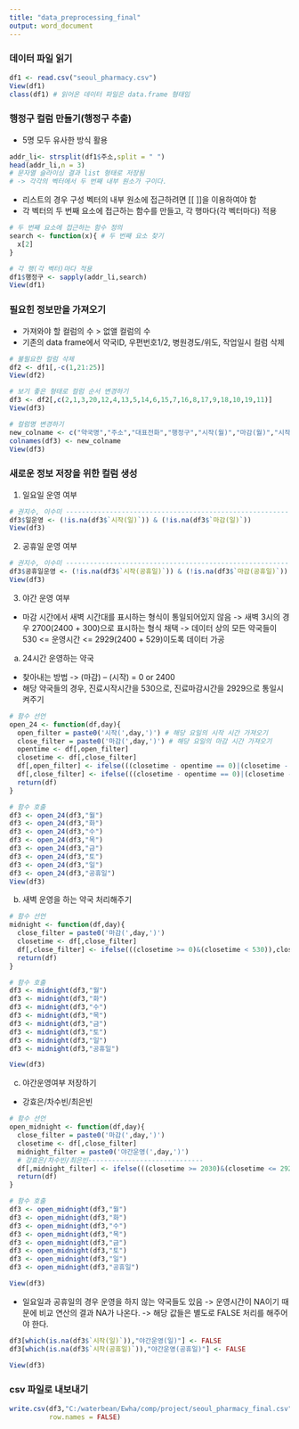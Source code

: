 ```yaml
---
title: "data_preprocessing_final"
output: word_document
---
```

### 데이터 파일 읽기
```r
df1 <- read.csv("seoul_pharmacy.csv")
View(df1)
class(df1) # 읽어온 데이터 파일은 data.frame 형태임
```
### 행정구 컬럼 만들기(행정구 추출)
* 5명 모두 유사한 방식 활용
```r
addr_li<- strsplit(df1$주소,split = " ")
head(addr_li,n = 3)
# 문자열 슬라이싱 결과 list 형태로 저장됨 
# -> 각각의 벡터에서 두 번째 내부 원소가 구이다.
```
* 리스트의 경우 구성 벡터의 내부 원소에 접근하려면 [[ ]]을 이용하여야 함
* 각 벡터의 두 번째 요소에 접근하는 함수를 만들고, 각 행마다(각 벡터마다) 적용
```r
# 두 번째 요소에 접근하는 함수 정의
search <- function(x){ # 두 번째 요소 찾기
  x[2]
}

# 각 행(각 벡터)마다 적용
df1$행정구 <- sapply(addr_li,search)
View(df1)
```

### 필요힌 정보만을 가져오기
* 가져와야 할 컬럼의 수 > 없앨 컬럼의 수
* 기존의 data frame에서 약국ID, 우편번호1/2, 병원경도/위도, 작업일시 컬럼 삭제
```r
# 불필요한 컬럼 삭제
df2 <- df1[,-c(1,21:25)]
View(df2)

# 보기 좋은 형태로 컬럼 순서 변경하기
df3 <- df2[,c(2,1,3,20,12,4,13,5,14,6,15,7,16,8,17,9,18,10,19,11)]
View(df3)

# 컬럼명 변경하기
new_colname <- c("약국명","주소","대표전화","행정구","시작(월)","마감(월)","시작(화)","마감(화)","시작(수)","마감(수)","시작(목)","마감(목)","시작(금)","마감(금)","시작(토)","마감(토)","시작(일)","마감(일)","시작(공휴일)","마감(공휴일)")
colnames(df3) <- new_colname
View(df3)
```

### 새로운 정보 저장을 위한 컬럼 생성
1. 일요일 운영 여부
```r
# 권지수, 이수미 ---------------------------------------------------------------
df3$일운영 <- (!is.na(df3$`시작(일)`)) & (!is.na(df3$`마감(일)`))
View(df3)
```

2. 공휴일 운영 여부
```r
# 권지수, 이수미 ---------------------------------------------------------------
df3$공휴일운영 <- (!is.na(df3$`시작(공휴일)`)) & (!is.na(df3$`마감(공휴일)`))
View(df3)
```

3. 야간 운영 여부
* 마감 시간에서 새벽 시간대를 표시하는 형식이 통일되어있지 않음
  -> 새벽 3시의 경우 2700(2400 + 300)으로 표시하는 형식 채택
  -> 데이터 상의 모든 약국들이 530 <= 운영시간 <= 2929(2400 + 529)이도록 데이터 가공

a) 24시간 운영하는 약국
* 찾아내는 방법
  -> (마감) – (시작) = 0 or 2400
* 해당 약국들의 경우, 진료시작시간을 530으로, 진료마감시간을 2929으로 통일시켜주기
```r
# 함수 선언
open_24 <- function(df,day){
  open_filter = paste0('시작(',day,')') # 해당 요일의 시작 시간 가져오기
  close_filter = paste0('마감(',day,')') # 해당 요일의 마감 시간 가져오기
  opentime <- df[,open_filter]
  closetime <- df[,close_filter]
  df[,open_filter] <- ifelse(((closetime - opentime == 0)|(closetime - opentime == 2400)),530,opentime)
  df[,close_filter] <- ifelse(((closetime - opentime == 0)|(closetime - opentime == 2400)),2929,closetime)
  return(df)
}
```

```r
# 함수 호출
df3 <- open_24(df3,"월")
df3 <- open_24(df3,"화")
df3 <- open_24(df3,"수")
df3 <- open_24(df3,"목")
df3 <- open_24(df3,"금")
df3 <- open_24(df3,"토")
df3 <- open_24(df3,"일")
df3 <- open_24(df3,"공휴일")
View(df3)
```

b) 새벽 운영을 하는 약국 처리해주기
```r
# 함수 선언
midnight <- function(df,day){
  close_filter = paste0('마감(',day,')')
  closetime <- df[,close_filter]
  df[,close_filter] <- ifelse(((closetime >= 0)&(closetime < 530)),closetime + 2400,closetime)
  return(df)
}
```

```r
# 함수 호출
df3 <- midnight(df3,"월")
df3 <- midnight(df3,"화")
df3 <- midnight(df3,"수")
df3 <- midnight(df3,"목")
df3 <- midnight(df3,"금")
df3 <- midnight(df3,"토")
df3 <- midnight(df3,"일")
df3 <- midnight(df3,"공휴일")

View(df3)
```

c) 야간운영여부 저장하기
* 강효은/차수빈/최은빈
```r
# 함수 선언
open_midnight <- function(df,day){
  close_filter = paste0('마감(',day,')')
  closetime <- df[,close_filter]
  midnight_filter = paste0('야간운영(',day,')')
  # 강효은/차수빈/최은빈-----------------------------
  df[,midnight_filter] <- ifelse(((closetime >= 2030)&(closetime <= 2929)),TRUE,FALSE)
  return(df)
}
```

```r
# 함수 호출
df3 <- open_midnight(df3,"월")
df3 <- open_midnight(df3,"화")
df3 <- open_midnight(df3,"수")
df3 <- open_midnight(df3,"목")
df3 <- open_midnight(df3,"금")
df3 <- open_midnight(df3,"토")
df3 <- open_midnight(df3,"일")
df3 <- open_midnight(df3,"공휴일")

View(df3)
```

* 일요일과 공휴일의 경우 운영을 하지 않는 약국들도 있음 
   -> 운영시간이 NA이기 때문에 비교 연산의 결과 NA가 나온다.
   -> 해당 값들은 별도로 FALSE 처리를 해주어야 한다.
```r
df3[which(is.na(df3$`시작(일)`)),"야간운영(일)"] <- FALSE
df3[which(is.na(df3$`시작(공휴일)`)),"야간운영(공휴일)"] <- FALSE

View(df3)
```

### csv 파일로 내보내기
```r
write.csv(df3,"C:/waterbean/Ewha/comp/project/seoul_pharmacy_final.csv",
          row.names = FALSE)
```

